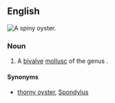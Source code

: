 ==English==
[[Image:Spondylus sp.jpg|thumb|A '''spiny oyster'''.]]
{{wikipedia|Spondylus}}
{{wikispecies|Spondylus}}
===Noun===
{{en-noun|head=[[spiny]] [[oyster]]}}

# A [[bivalve]] [[mollusc]] of the genus {{taxlink|Spondylus|genus}}.

====Synonyms====
* [[thorny oyster]], [[Spondylus]]